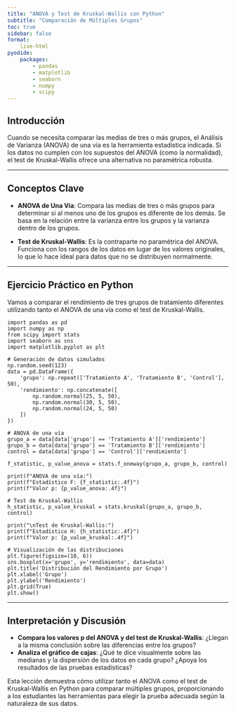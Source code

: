 ```yaml
---
title: "ANOVA y Test de Kruskal-Wallis con Python"
subtitle: "Comparación de Múltiples Grupos"
toc: true
sidebar: false
format: 
    live-html
pyodide: 
    packages: 
        - pandas
        - matplotlib
        - seaborn
        - numpy
        - scipy
---
```


## Introducción

Cuando se necesita comparar las medias de tres o más grupos, el Análisis de Varianza (ANOVA) de una vía es la herramienta estadística indicada. Si los datos no cumplen con los supuestos del ANOVA (como la normalidad), el test de Kruskal-Wallis ofrece una alternativa no paramétrica robusta.

---

## Conceptos Clave

- **ANOVA de Una Vía**: Compara las medias de tres o más grupos para determinar si al menos uno de los grupos es diferente de los demás. Se basa en la relación entre la varianza entre los grupos y la varianza dentro de los grupos.

- **Test de Kruskal-Wallis**: Es la contraparte no paramétrica del ANOVA. Funciona con los rangos de los datos en lugar de los valores originales, lo que lo hace ideal para datos que no se distribuyen normalmente.

---

## Ejercicio Práctico en Python

Vamos a comparar el rendimiento de tres grupos de tratamiento diferentes utilizando tanto el ANOVA de una vía como el test de Kruskal-Wallis.

```pyodide
import pandas as pd
import numpy as np
from scipy import stats
import seaborn as sns
import matplotlib.pyplot as plt

# Generación de datos simulados
np.random.seed(123)
data = pd.DataFrame({
    'grupo': np.repeat(['Tratamiento A', 'Tratamiento B', 'Control'], 50),
    'rendimiento': np.concatenate([
        np.random.normal(25, 5, 50),
        np.random.normal(30, 5, 50),
        np.random.normal(24, 5, 50)
    ])
})

# ANOVA de una vía
grupo_a = data[data['grupo'] == 'Tratamiento A']['rendimiento']
grupo_b = data[data['grupo'] == 'Tratamiento B']['rendimiento']
control = data[data['grupo'] == 'Control']['rendimiento']

f_statistic, p_value_anova = stats.f_oneway(grupo_a, grupo_b, control)

print(f"ANOVA de una vía:")
print(f"Estadístico F: {f_statistic:.4f}")
print(f"Valor p: {p_value_anova:.4f}")

# Test de Kruskal-Wallis
h_statistic, p_value_kruskal = stats.kruskal(grupo_a, grupo_b, control)

print("\nTest de Kruskal-Wallis:")
print(f"Estadístico H: {h_statistic:.4f}")
print(f"Valor p: {p_value_kruskal:.4f}")

# Visualización de las distribuciones
plt.figure(figsize=(10, 6))
sns.boxplot(x='grupo', y='rendimiento', data=data)
plt.title('Distribución del Rendimiento por Grupo')
plt.xlabel('Grupo')
plt.ylabel('Rendimiento')
plt.grid(True)
plt.show()
```

---

## Interpretación y Discusión

- **Compara los valores p del ANOVA y del test de Kruskal-Wallis**: ¿Llegan a la misma conclusión sobre las diferencias entre los grupos?
- **Analiza el gráfico de cajas**: ¿Qué te dice visualmente sobre las medianas y la dispersión de los datos en cada grupo? ¿Apoya los resultados de las pruebas estadísticas?

Esta lección demuestra cómo utilizar tanto el ANOVA como el test de Kruskal-Wallis en Python para comparar múltiples grupos, proporcionando a los estudiantes las herramientas para elegir la prueba adecuada según la naturaleza de sus datos.
